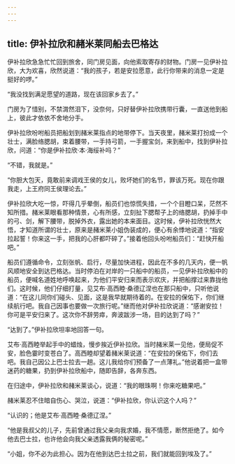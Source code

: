 ```yaml
---
---
---
```

title: 伊补拉欣和赭米莱同船去巴格达
---




伊补拉欣急急忙忙回到旅舍，同门房见面，向他索取寄存的财物。门房一见伊补拉欣，大为欢喜，欣然说道：“我的孩子，若是安拉愿意，此行你带来的消息一定是挺好的啰。”

“我没找到满足愿望的道路，现在该回家乡去了。”

门房为了惜别，不禁潸然泪下，没奈何，只好替伊补拉欣携带行囊，一直送他到船上，彼此才依依不舍地分手。

伊补拉欣吩咐船员把船划到赭米莱指点的地带停下。当天夜里，赭米莱打扮成一个壮士，满脸络腮胡，束着腰带，一手持弓箭，一手握宝剑，来到船中，找到伊补拉欣，问道：“你是伊补拉欣·本·海绥补吗？”

“不错，我就是。”

“你胆大包天，竟敢前来调戏王侯的女儿，败坏她们的名节，罪该万死。现在你跟我走，上王府同王侯理论去。”

伊补拉欣大吃一惊，吓得几乎晕倒，船员们也惊慌失措，一个个目瞪口呆，茫然不知所措。赭米莱眼看那种情景，心有所感，立刻扯下腮帮子上的络腮胡，扔掉手中的弓、剑，解下腰带，脱掉外衣，露出她的本来面目。这时候，伊补拉欣恍然大悟，才知道所谓的壮士，原来是赭米莱小姐伪装成的，便心有余悸地说道：“指安拉起誓！你来这一手，把我的心肝都吓碎了。”接着他回头吩咐船员们：“赶快开船吧。”

船员们遵循命令，立刻张帆、启行，尽量加快进程，因此在不多的几天内，便一帆风顺地安全到达巴格达。当时停泊在对岸的一只船中的船员，一见伊补拉欣船中的船员，便喊名道姓地呼唤起来，为他们平安归来而表示欢庆，并把船撑过来靠拢他们。这时候，他们仔细打量，见艾布·高西睦·桑德辽涅也在那只船中，只听他说道：“在这儿同你们碰头、见面，这是我早就期待着的。在安拉的保佑下，你们继续航行吧。我自己因事也要做一次旅行呢。”继而他对伊补拉欣说道：“感谢安拉！你可是平安归来了。这次你不辞劳瘁，奔波跋涉一场，目的达到了吗？”

“达到了。”伊补拉欣坦率地回答一句。

艾布·高西睦举起手中的蜡烛，慢步挨近伊补拉欣。当时赭米莱一见他，便局促不安，脸色霎时变苍白了。高西睦却望着赭米莱说道：“在安拉的保佑下，你们去吧。我自己因公上巴士拉去一趟。这儿我给你们预备了一点薄礼。”他说着把一盒带迷药的糖果，扔到伊补拉欣船中，随即告辞，各奔东西。

在归途中，伊补拉欣和赭米莱谈心，说道：“我的眼珠啊！你来吃糖果吧。”

赭米莱忍不住暗自伤心、哭泣，说道：“伊补拉欣，你认识这个人吗？”

“认识的；他是艾布·高西睦·桑德辽涅。”

“他是我叔父的儿子，先前曾通过我父亲向我求婚，我不情愿，断然拒绝了。如今他去巴士拉，也许他会向我父亲透露我俩的秘密呢。”

“小姐，你不必为此担心。因为在他到达巴士拉之前，我们就能回到埃及了。”